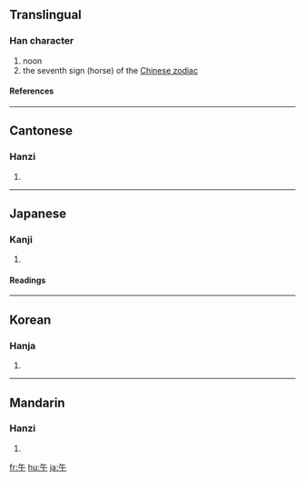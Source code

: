 ==Translingual==
===Han character===
{{Han char|rad=十|as=02|sn=4|four=8040<sub>0</sub>|canj=人十 (OJ), X人十 (XOJ)}}
# noon
# the seventh sign (horse) of the [[Wikipedia:Chinese zodiac|Chinese zodiac]]
====References====
{{Han ref|kx=0156.040|dkj=02703|dj=0354.010|hdz=10406.010|uh=5348|ud=21320|bh=A4C8|bd=42184}}
----
==Cantonese==
===Hanzi===
{{yue-hanzi|jyut=|y=ng5}}
# {{defn|Cantonese}}
----
==Japanese==
===Kanji===
{{ja-kanji|grade=|rs=十02}}
# {{defn|Japanese}} 
====Readings====
{{ja-readings|on=[[ご]] (go)|kun=[[うま]] (uma)}}
----
==Korean==
===Hanja===
{{ko-hanja|hangeul=오|eumhun=낮|rv=o|mr=o}}
# {{defn|Korean}}
----
==Mandarin==
===Hanzi===
{{cmn-hanzi|pin=[[wǔ]] (wu3)|wg=wu<sup>3</sup>}}
# {{defn|Mandarin}}

[[fr:午]]
[[hu:午]]
[[ja:午]]